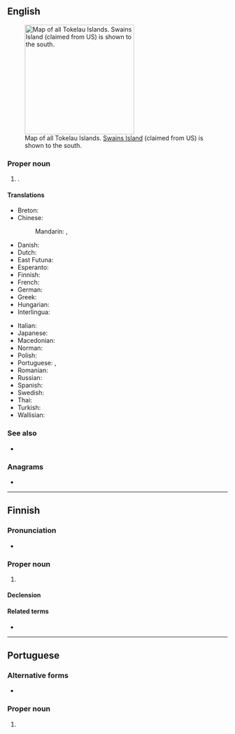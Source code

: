 {{also|tokelau}}
==English==
{{wikipedia}}

[[File:Tokelau Islands.png|thumb|right|250px|Map of all Tokelau Islands. [[Swains Island]] (claimed from US) is shown to the south.]]

===Proper noun===
{{en-proper noun}}

# {{place|en|territory|c/New Zealand|in the|ocean/South Pacific Ocean}}.

====Translations====
{{trans-top|a territory of New Zealand in the Pacific}}
* Breton: {{t|br|Tokelau}}
* Chinese:
*: Mandarin: {{t+|cmn|托克勞|sc=Hani}}, {{t+|cmn|托克劳|tr=Tuōkèláo|sc=Hani}}
* Danish: {{t|da|Tokelau}}
* Dutch: {{t+|nl|Tokelau-eilanden}}
* East Futuna: {{t|fud|Tokelau}}
* Esperanto: {{t|eo|Tokelao}}
* Finnish: {{t+|fi|Tokelau}}
* French: {{t|fr|Tokélaou}}
* German: {{t+|de|Tokelau}}
* Greek: {{t|el|Τοκελάου}}
* Hungarian: {{t|hu|Tokelau-szigetek}}
* Interlingua: {{t|ia|Tokelau}}
{{trans-mid}}
* Italian: {{t|it|Tokelau}}
* Japanese: {{t|ja|トケラウ諸島|tr=トケラウしょとう, tokerau shotō}}
* Macedonian: {{t|mk|Токела́у|n}}
* Norman: {{t|nrf|Tokelau}}
* Polish: {{t+|pl|Tokelau}}
* Portuguese: {{t+|pt|Tokelau|m|f}}, {{t+|pt|Toquelau|m|f}}
* Romanian: {{t+|ro|Tokelau}}
* Russian: {{t|ru|Токелау}}
* Spanish: {{t+|es|Tokelau}}
* Swedish: {{t|sv|Tokelau}}
* Thai: {{t|th|โตเกเลา|tr=dtohgaylao}}
* Turkish: {{t+|tr|Tokelau}}
* Wallisian: {{t|wls|Tokelau}}
{{trans-bottom}}

===See also===
* {{l|en|Appendix:Countries of the world}}

===Anagrams===
* {{anagrams|en|a=aeklotu|leak out}}

----

==Finnish==

===Pronunciation===
* {{fi-IPA}}

===Proper noun===
{{fi-proper noun}}

# {{l|en|Tokelau}}

====Declension====
{{fi-decl-rosé|Tokelau|a|n=sg}}

====Related terms====
* {{l|fi|tokelau}}

----

==Portuguese==

===Alternative forms===
* {{l|pt|Toquelau}}

===Proper noun===
{{pt-proper noun|m|g2=f}}

# {{place|pt|archipelago/and/territory|c/New Zealand|in the|ocean/Pacific Ocean|t1=Tokelau}}